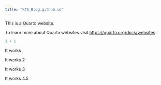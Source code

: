 ```yaml
---
title: "RTS_Blog.github.io"
---
```


This is a Quarto website.

To learn more about Quarto websites visit <https://quarto.org/docs/websites>.

```r
1 + 1
```
It works

It works 2

It works 3

It works 4.5